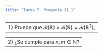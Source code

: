 ```yaml
---
title: "Tarea 7. Pregunta 11.1"
---
```

-------------------------------------------------------------------------------------------
1) Pruebe que $\mathscr{B}(\mathbb{R})\times\mathscr{B}(\mathbb{R}) = \mathscr{B}(\mathbb{R}^2)$, 
-------------------------------------------------------------------------------------------

-------------------------------------------------------------------------------------------
2) ¿Se cumple para $n,m \in\mathbb{N}$?
-------------------------------------------------------------------------------------------
